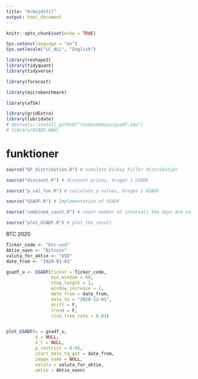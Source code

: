 ```yaml
---
title: "Arbejdsfil"
output: html_document
---
```


```r
knitr::opts_chunk$set(echo = TRUE)

Sys.setenv(language = "en")
Sys.setlocale("LC_ALL", "English")

library(reshape2)
library(tidyquant)
library(tidyverse)

library(forecast)

library(microbenchmark)

library(aTSA)

library(gridExtra)
library(lubridate)
# devtools::install_github("rasmusdamaau/gsadf.aau")
# library(GSADF.AAU)
```

# funktioner

```r
source("DF_distribution.R") # simulate Dickey Fuller distribution

source("discount.R") # discount prices, bruges i GSADF

source("p_val_fun.R") # calculate p values, bruges i GSADF

source("GSADF.R") # Implementation of GSADF

source("combined_count.R") # count number of intervals the days are in, bruges i plot_GSADF

source("plot_GSADF.R") # plot the result


```

BTC 2020

```r
Ticker_code <- "btc-usd"
Aktie_navn <- "Bitcoin"
valuta_for_aktie <- "USD"
date_from <- "2020-01-01"

gsadf_u <- GSADF(ticker = Ticker_code,
                 min_window = 60,
                 step_length = 1,
                 window_increase = 1,
                 date_from = date_from,
                 date_to = "2020-12-01",
                 drift = F,
                 trend = F,
                 risk_free_rate = 0.01)


plot_GSADF(u = gsadf_u,
           d = NULL,
           d_t = NULL, 
           p_restrict = 0.95, 
           start_date_tq_get = date_from,
           image_name = NULL, 
           valuta = valuta_for_aktie,
           aktie = Aktie_navn)



```


